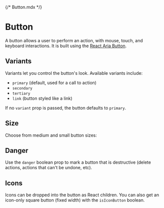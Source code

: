{/* Button.mdx */}



<Meta of={ButtonStories} />

# Button

A button allows a user to perform an action, with mouse, touch, and keyboard interactions. It is built using the [React Aria Button](https://react-spectrum.adobe.com/react-aria/Button.html).

## Variants

Variants let you control the button's look. Available variants include:

- `primary` (default, used for a call to action)
- `secondary`
- `tertiary`
- `link` (button styled like a link)

If no `variant` prop is passed, the button defaults to `primary`.

<Canvas of={ButtonStories.Primary} />
<Canvas of={ButtonStories.Secondary} />
<Canvas of={ButtonStories.Tertiary} />
<Canvas of={ButtonStories.Link} />

## Size

Choose from medium and small button sizes:

<Canvas of={ButtonStories.Medium} />
<Canvas of={ButtonStories.Small} />

## Danger

Use the `danger` boolean prop to mark a button that is destructive (delete actions, actions that can't be undone, etc).

<Canvas of={ButtonStories.Danger} />

## Icons

Icons can be dropped into the button as React children. You can also get an icon-only square button (fixed width) with the `isIconButton` boolean.

<Canvas of={ButtonStories.PlaceholderIconButton} />
<Canvas of={ButtonStories.RightIcon} />
<Canvas of={ButtonStories.LeftIcon} />
